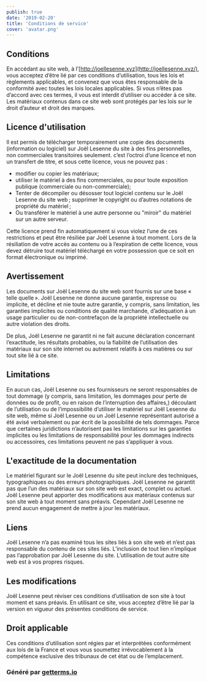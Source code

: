 ```yaml
---
publish: true
date: '2019-02-20'
title: 'Conditions de service'
cover: 'avatar.png'
---
```


## Conditions

En accédant au site web, à l’[http://joellesenne.xyz](http://joellesenne.xyz/), vous acceptez d’être lié par ces conditions d’utilisation, tous les lois et règlements applicables, et convenez que vous êtes responsable de la conformité avec toutes les lois locales applicables. Si vous n’êtes pas d’accord avec ces termes, il vous est interdit d’utiliser ou accéder à ce site. Les matériaux contenus dans ce site web sont protégés par les lois sur le droit d’auteur et droit des marques.

## Licence d'utilisation

Il est permis de télécharger temporairement une copie des documents (information ou logiciel) sur Joël Lesenne du site à des fins personnelles, non commerciales transitoires seulement. c’est l’octroi d’une licence et non un transfert de titre, et sous cette licence, vous ne pouvez pas :

- modifier ou copier les matériaux;
- utiliser le matériel à des fins commerciales, ou pour toute exposition publique (commerciale ou non-commerciale);
- Tenter de décompiler ou désosser tout logiciel contenu sur le Joël Lesenne du site web ; supprimer le copyright ou d’autres notations de propriété du matériel ;
- Ou transférer le matériel à une autre personne ou "miroir" du matériel sur un autre serveur.

Cette licence prend fin automatiquement si vous violez l’une de ces restrictions et peut être résiliée par Joël Lesenne à tout moment. Lors de la résiliation de votre accès au contenu ou à l’expiration de cette licence, vous devez détruire tout matériel téléchargé en votre possession que ce soit en format électronique ou imprimé.

## Avertissement

Les documents sur Joël Lesenne du site web sont fournis sur une base « telle quelle ». Joël Lesenne ne donne aucune garantie, expresse ou implicite, et décline et nie toute autre garantie, y compris, sans limitation, les garanties implicites ou conditions de qualité marchande, d’adéquation à un usage particulier ou de non-contrefaçon de la propriété intellectuelle ou autre violation des droits.

De plus, Joël Lesenne ne garantit ni ne fait aucune déclaration concernant l’exactitude, les résultats probables, ou la fiabilité de l’utilisation des matériaux sur son site internet ou autrement relatifs à ces matières ou sur tout site lié à ce site.

## Limitations

En aucun cas, Joël Lesenne ou ses fournisseurs ne seront responsables de tout dommage (y compris, sans limitation, les dommages pour perte de données ou de profit, ou en raison de l’interruption des affaires,) découlant de l’utilisation ou de l’impossibilité d’utiliser le matériel sur Joël Lesenne du site web, même si Joël Lesenne ou un Joël Lesenne représentant autorisé a été avisé verbalement ou par écrit de la possibilité de tels dommages. Parce que certaines juridictions n’autorisent pas les limitations sur les garanties implicites ou les limitations de responsabilité pour les dommages indirects ou accessoires, ces limitations peuvent ne pas s’appliquer à vous.

## L'exactitude de la documentation

Le matériel figurant sur le Joël Lesenne du site peut inclure des techniques, typographiques ou des erreurs photographiques. Joël Lesenne ne garantit pas que l’un des matériaux sur son site web est exact, complet ou actuel. Joël Lesenne peut apporter des modifications aux matériaux contenus sur son site web à tout moment sans préavis. Cependant Joël Lesenne ne prend aucun engagement de mettre à jour les matériaux.

## Liens

Joël Lesenne n’a pas examiné tous les sites liés à son site web et n’est pas responsable du contenu de ces sites liés. L’inclusion de tout lien n’implique pas l’approbation par Joël Lesenne du site. L’utilisation de tout autre site web est à vos propres risques.

## Les modifications

Joël Lesenne peut réviser ces conditions d’utilisation de son site à tout moment et sans préavis. En utilisant ce site, vous acceptez d’être lié par la version en vigueur des présentes conditions de service.

## Droit applicable

Ces conditions d’utilisation sont régies par et interprétées conformément aux lois de la France et vous vous soumettez irrévocablement à la compétence exclusive des tribunaux de cet état ou de l’emplacement.

### Généré par [getterms.io](http://getterms.io/)
